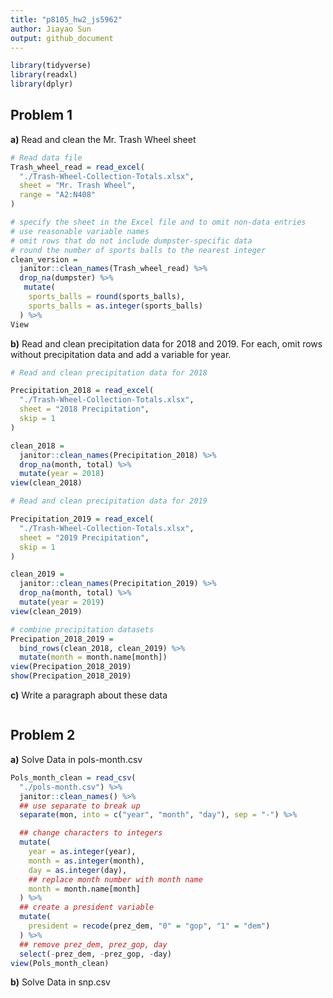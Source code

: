 ```yaml
---
title: "p8105_hw2_js5962"
author: Jiayao Sun
output: github_document
---
```


```r
library(tidyverse)
library(readxl)
library(dplyr)
```

## Problem 1

**a)** Read and clean the Mr. Trash Wheel sheet

```r
# Read data file
Trash_wheel_read = read_excel(
  "./Trash-Wheel-Collection-Totals.xlsx",
  sheet = "Mr. Trash Wheel",
  range = "A2:N408"
)

# specify the sheet in the Excel file and to omit non-data entries
# use reasonable variable names
# omit rows that do not include dumpster-specific data
# round the number of sports balls to the nearest integer
clean_version = 
  janitor::clean_names(Trash_wheel_read) %>%
  drop_na(dumpster) %>%
   mutate(
    sports_balls = round(sports_balls),
    sports_balls = as.integer(sports_balls)
  ) %>%
View
```

**b)** Read and clean precipitation data for 2018 and 2019. For each, omit rows without precipitation data and add a variable for year. 

```r
# Read and clean precipitation data for 2018

Precipitation_2018 = read_excel(
  "./Trash-Wheel-Collection-Totals.xlsx",
  sheet = "2018 Precipitation",
  skip = 1
)

clean_2018 = 
  janitor::clean_names(Precipitation_2018) %>%
  drop_na(month, total) %>%
  mutate(year = 2018)
view(clean_2018)

# Read and clean precipitation data for 2019

Precipitation_2019 = read_excel(
  "./Trash-Wheel-Collection-Totals.xlsx",
  sheet = "2019 Precipitation",
  skip = 1
)

clean_2019 =
  janitor::clean_names(Precipitation_2019) %>%
  drop_na(month, total) %>%
  mutate(year = 2019)
view(clean_2019)

# combine precipitation datasets
Precipation_2018_2019 = 
  bind_rows(clean_2018, clean_2019) %>%
  mutate(month = month.name[month])
view(Precipation_2018_2019)
show(Precipation_2018_2019)
```

**c)** Write a paragraph about these data

```r

```

## Problem 2

**a)** Solve Data in pols-month.csv

```r
Pols_month_clean = read_csv(
  "./pols-month.csv") %>%
  janitor::clean_names() %>% 
  ## use separate to break up
  separate(mon, into = c("year", "month", "day"), sep = "-") %>% 

  ## change characters to integers
  mutate(
    year = as.integer(year),
    month = as.integer(month),
    day = as.integer(day),
    ## replace month number with month name
    month = month.name[month]
  ) %>%
  ## create a president variable 
  mutate(
    president = recode(prez_dem, "0" = "gop", "1" = "dem")
  ) %>%
  ## remove prez_dem, prez_gop, day
  select(-prez_dem, -prez_gop, -day)
view(Pols_month_clean)
```

**b)**  Solve Data in snp.csv

```r

```


